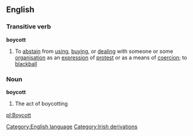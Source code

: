 ==English==
===Transitive verb===
{{wikipedia}}
'''boycott'''
#To [[abstain]] from [[using]], [[buying]], or [[dealing]] with someone or some [[organisation]] as an [[expression]] of [[protest]] or as a means of [[coercion]]; to [[blackball]]
===Noun===
'''boycott'''
#The act of boycotting
[[Category:English language]]
[[Category:Irish derivations]]

[[pl:Boycott]]